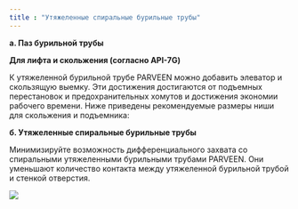 ```yaml
---
title : "Утяжеленные спиральные бурильные трубы"
---
```


**а. Паз бурильной трубы**

**Для лифта и скольжения (согласно API-7G)**

К утяжеленной бурильной трубе PARVEEN можно добавить элеватор и скользящую выемку. Эти достижения достигаются от подъемных перестановок и предохранительных хомутов и достижения экономии рабочего времени. Ниже приведены рекомендуемые размеры ниши для скольжения и подъемника:

**б. Утяжеленные спиральные бурильные трубы**

Минимизируйте возможность дифференциального захвата со спиральными утяжеленными бурильными трубами PARVEEN. Они уменьшают количество контакта между утяжеленной бурильной трубой и стенкой отверстия.

<img src="./spiral-drill-collars.png" />